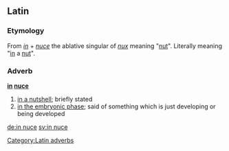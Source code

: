 ==Latin==
===Etymology===
From ''[[in#Latin|in]]'' + ''[[nuce]]'' the ablative singular of ''[[nux]]'' meaning "[[nut]]". Literally meaning "[[in]] a [[nut]]".
===Adverb===
'''[[in#Latin|in]] [[nux#Latin|nuce]]'''

# [[in a nutshell]]; briefly stated
# [[in the embryonic phase]]; said of something which is just developing or being developed

[[Category:Latin adverbs]]

[[de:in nuce]]
[[sv:in nuce]]